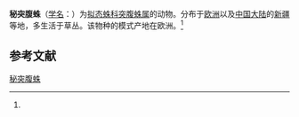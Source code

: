 {{Speciesbox
| name = 秘突腹蛛
| status = 
| status_system = 
| image = 
| genus = Ero
| species = aphana
| authority = (Walckenaer, 1802)<ref name='id12879'>{{cite web| url =http://www.bioinfo.cn/db05/BjdwSpecies.php?action=view&id=12879| title =秘突腹蛛| work =《中国动物物种编目数据库》| publisher =中国科学院微生物研究所| author =中国科学院动物研究所| accessdate =2009-04-28| deadurl =yes| archiveurl =https://web.archive.org/web/20160305053840/http://www.bioinfo.cn/db05/BjdwSpecies.php?action=view&id=12879| archivedate =2016-03-05}}</ref>
}}

'''秘突腹蛛'''（[[学名|学名]]：{{lang|la|''Ero aphana''}}）为[[拟态蛛科|拟态蛛科]][[突腹蛛属|突腹蛛属]]的动物。分布于[[欧洲|欧洲]]以及[[中国大陆|中国大陆]]的[[新疆|新疆]]等地，多生活于草丛。该物种的模式产地在欧洲。<ref name='id12879'/>

== 参考文献 ==
{{reflist}}

{{Wikispecies|Ero aphana}}
{{Taxonbar|from=Q144202}}

[[Category:突腹蛛属|秘突腹蛛]]


{{蜘蛛小作品}}